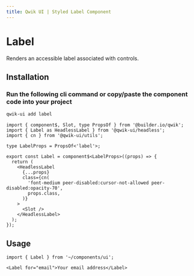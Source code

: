 ```yaml
---
title: Qwik UI | Styled Label Component
---
```




<StatusBanner status={statusByComponent.styled.Label} />

# Label

Renders an accessible label associated with controls.

<ShowcaseHero />

## Installation

### Run the following cli command or copy/paste the component code into your project

```sh
qwik-ui add label
```

```tsx
import { component$, Slot, type PropsOf } from '@builder.io/qwik';
import { Label as HeadlessLabel } from '@qwik-ui/headless';
import { cn } from '@qwik-ui/utils';

type LabelProps = PropsOf<'label'>;

export const Label = component$<LabelProps>((props) => {
  return (
    <HeadlessLabel
      {...props}
      class={cn(
        'font-medium peer-disabled:cursor-not-allowed peer-disabled:opacity-70',
        props.class,
      )}
    >
      <Slot />
    </HeadlessLabel>
  );
});
```

## Usage

```tsx
import { Label } from '~/components/ui';
```

```tsx
<Label for="email">Your email address</Label>
```
